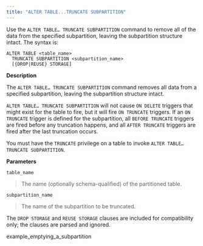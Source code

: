 ```yaml
---
title: "ALTER TABLE...TRUNCATE SUBPARTITION"
---
```


Use the `ALTER TABLE… TRUNCATE SUBPARTITION` command to remove all of the data from the specified subpartition, leaving the subpartition structure intact. The syntax is:

``` text
ALTER TABLE <table_name>
  TRUNCATE SUBPARTITION <subpartition_name>
  [{DROP|REUSE} STORAGE]
```

**Description**

The `ALTER TABLE… TRUNCATE SUBPARTITION` command removes all data from a specified subpartition, leaving the subpartition structure intact.

`ALTER TABLE… TRUNCATE SUBPARTITION` will not cause `ON DELETE` triggers that might exist for the table to fire, but it will fire `ON TRUNCATE` triggers. If an `ON TRUNCATE` trigger is defined for the subpartition, all `BEFORE TRUNCATE` triggers are fired before any truncation happens, and all `AFTER TRUNCATE` triggers are fired after the last truncation occurs.

You must have the `TRUNCATE` privilege on a table to invoke `ALTER TABLE… TRUNCATE SUBPARTITION`.

**Parameters**

`table_name`

> The name (optionally schema-qualified) of the partitioned table.

`subpartition_name`

> The name of the subpartition to be truncated.

The `DROP STORAGE` and `REUSE STORAGE` clauses are included for compatibility only; the clauses are parsed and ignored.

<div class="toctree" data-maxdepth="3">

example_emptying_a_subpartition

</div>
